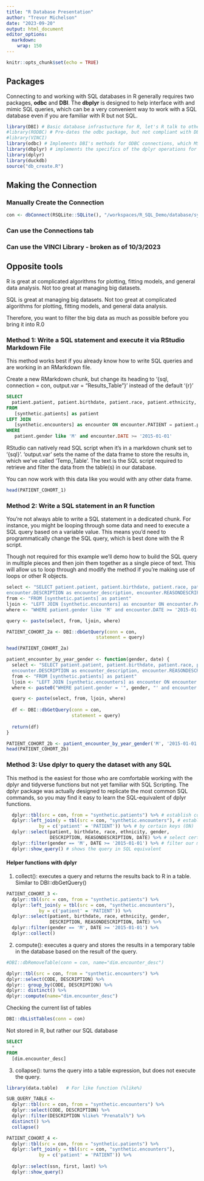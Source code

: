 ```yaml
---
title: "R Database Presentation"
author: "Trevor Michelson"
date: "2023-09-20"
output: html_document
editor_options: 
  markdown: 
    wrap: 150
---
```


```r
knitr::opts_chunk$set(echo = TRUE)
```

## Packages

Connecting to and working with SQL databases in R generally requires two packages, **odbc** and **DBI**. The **dbplyr** is designed to help interface
with and mimic SQL queries, which can be a very convenient way to work with a SQL database even if you are familiar with R but not SQL.

```r
library(DBI) # Basic database infrastucture for R, let's R talk to other databases (MS SQL, MySQL, Oracle, Etc.)
#library(RODBC) # Pre-dates the odbc package, but not compliant with DBI and is no longer in active development
#library(VINCI)
library(odbc) # Implements DBI's methods for ODBC connections, which MS SQL uses
library(dbplyr) # implements the specifics of the dplyr operations for remote SQL table
library(dplyr)
library(duckdb)
source("db_create.R")
```

## Making the Connection

### Manually Create the Connection

```r
con <- dbConnect(RSQLite::SQLite(), "/workspaces/R_SQL_Demo/database/synthetic.db", timeout = 10)
```

### Can use the Connections tab

### Can use the VINCI Library - broken as of 10/3/2023

## Opposite tools

R is great at complicated algorithms for plotting, fitting models, and general data analysis. Not too great at managing big datasets.

SQL is great at managing big datasets. Not too great at complicated algorithms for plotting, fitting models, and general data analysis.

Therefore, you want to filter the big data as much as possible before you bring it into R.0

### Method 1: Write a SQL statement and execute it via RStudio Markdown File

This method works best if you already know how to write SQL queries and are working in an RMarkdown file.

Create a new RMarkdown chunk, but change its heading to '{sql, connection = con, output.var = "Results_Table"}' instead of the default '{r}'

```sql
SELECT 
  patient.patient, patient.birthdate, patient.race, patient.ethnicity, patient.gender, encounter.DESCRIPTION as encounter_description, encounter.REASONDESCRIPTION as notes, encounter.DATE as encounter_date
FROM 
   [synthetic.patients] as patient
LEFT JOIN
   [synthetic.encounters] as encounter ON encounter.PATIENT = patient.patient
WHERE 
   patient.gender like 'M' and encounter.DATE >= '2015-01-01' 
```

RStudio can natively read SQL script when it's in a markdown chunk set to '{sql}'. 'output.var' sets the name of the data frame to store the results
in, which we've called 'Temp_Table'. The text is the SQL script required to retrieve and filter the data from the table(s) in our database.

You can now work with this data like you would with any other data frame.

```r
head(PATIENT_COHORT_1)
```

### Method 2: Write a SQL statement in an R function

You're not always able to write a SQL statement in a dedicated chunk. For instance, you might be looping through some data and need to execute a SQL
query based on a variable value. This means you'd need to programmatically change the SQL query, which is best done with the R script.

Though not required for this example we'll demo how to build the SQL query in multiple pieces and then join them together as a single piece of text.
This will allow us to loop through and modify the method if you're making use of loops or other R objects.

```r
select <- "SELECT patient.patient, patient.birthdate, patient.race, patient.ethnicity, patient.gender,
encounter.DESCRIPTION as encounter_description, encounter.REASONDESCRIPTION as notes, encounter.DATE as encounter_date"
from <- "FROM [synthetic.patients] as patient"
ljoin <- "LEFT JOIN [synthetic.encounters] as encounter ON encounter.PATIENT = patient.patient"
where <- "WHERE patient.gender like 'M' and encounter.DATE >= '2015-01-01'"

query <- paste(select, from, ljoin, where)

PATIENT_COHORT_2a <- DBI::dbGetQuery(conn = con,
                                 statement = query)

head(PATIENT_COHORT_2a)
```

```r
patient_encounter_by_year_gender <- function(gender, date) {
  select <- "SELECT patient.patient, patient.birthdate, patient.race, patient.ethnicity, patient.gender,
  encounter.DESCRIPTION as encounter_description, encounter.REASONDESCRIPTION as notes, encounter.DATE as encounter_date"
  from <- "FROM [synthetic.patients] as patient"
  ljoin <- "LEFT JOIN [synthetic.encounters] as encounter ON encounter.PATIENT = patient.patient"
  where <- paste0("WHERE patient.gender = '", gender, "' and encounter.DATE >= '", date,"'")

  query <- paste(select, from, ljoin, where)
  
  df <- DBI::dbGetQuery(conn = con,
                        statement = query)
  
  return(df)
}

PATIENT_COHORT_2b <- patient_encounter_by_year_gender('M', '2015-01-01')
head(PATIENT_COHORT_2b)
```

### Method 3: Use dplyr to query the dataset with any SQL

This method is the easiest for those who are comfortable working with the dplyr and tidyverse functions but not yet familiar with SQL Scripting. The
dplyr package was actually designed to replicate the most common SQL commands, so you may find it easy to learn the SQL-equivalent of dplyr functions.

```r
  dplyr::tbl(src = con, from = "synthetic.patients") %>% # establish connection, grab our main table (FROM)
  dplyr::left_join(y = tbl(src = con, "synthetic.encounters"), # establish connection to join another table (LEFT JOIN)
            by = c('patient' = 'PATIENT')) %>% # by certain keys (ON)
  dplyr::select(patient, birthdate, race, ethnicity, gender,
                DESCRIPTION, REASONDESCRIPTION, DATE) %>% # select certain variables (SELECT)
  dplyr::filter(gender == 'M', DATE >= '2015-01-01') %>% # filter our main table by variables (WHERE)
  dplyr::show_query() # shows the query in SQL equivalent
```

#### Helper functions with dplyr

1.  collect(): executes a query and returns the results back to R in a table. Similar to DBI::dbGetQuery()

```r
PATIENT_COHORT_3 <-
  dplyr::tbl(src = con, from = "synthetic.patients") %>% 
  dplyr::left_join(y = tbl(src = con, "synthetic.encounters"), 
            by = c('patient' = 'PATIENT')) %>% 
  dplyr::select(patient, birthdate, race, ethnicity, gender,
                DESCRIPTION, REASONDESCRIPTION, DATE) %>% 
  dplyr::filter(gender == 'M', DATE >= '2015-01-01') %>% 
  dplyr::collect() 
```

2.  compute(): executes a query and stores the results in a temporary table in the database based on the result of the query.

```r
#DBI::dbRemoveTable(conn = con, name="dim.encounter_desc")

dplyr::tbl(src = con, from = "synthetic.encounters") %>%
dplyr::select(CODE, DESCRIPTION) %>%
dplyr:: group_by(CODE, DESCRIPTION) %>% 
dplyr:: distinct() %>%
dplyr::compute(name="dim.encounter_desc")
```

Checking the current list of tables

```r
DBI::dbListTables(conn = con)
```

Not stored in R, but rather our SQL database

```sql
SELECT
  *
FROM
  [dim.encounter_desc]
```

3.  collapse(): turns the query into a table expression, but does not execute the query.
```r
library(data.table)   # For like function (%like%)

SUB_QUERY_TABLE <- 
  dplyr::tbl(src = con, from = "synthetic.encounters") %>%
  dplyr::select(CODE, DESCRIPTION) %>%
  dplyr::filter(DESCRIPTION %like% "Prenatal%") %>%
  distinct() %>%
  collapse()
```

``` r
PATIENT_COHORT_4 <-
  dplyr::tbl(src = con, from = "synthetic.patients") %>%
  dplyr::left_join(y = tbl(src = con, "synthetic.encounters"), 
            by = c('patient' = 'PATIENT')) %>% 
  
  dplyr::select(ssn, first, last) %>%
  dplyr::show_query()
```